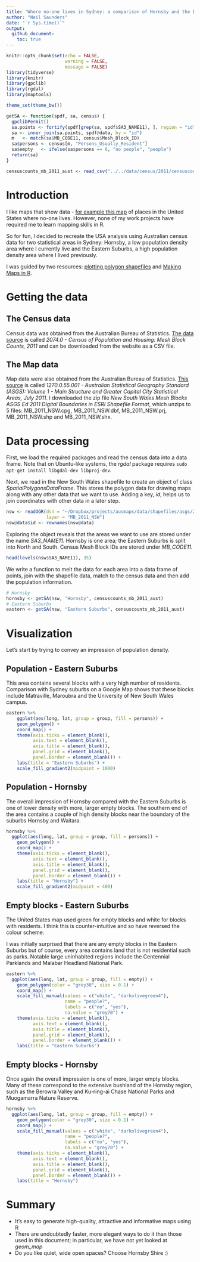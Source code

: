 ```yaml
---
title: 'Where no-one lives in Sydney: a comparison of Hornsby and the Eastern Suburbs'
author: "Neil Saunders"
date: "`r Sys.time()`"
output:
  github_document:
    toc: true
---
```


```r
knitr::opts_chunk$set(echo = FALSE,
                      warning = FALSE,
                      message = FALSE)
library(tidyverse)
library(knitr)
library(gpclib)
library(rgdal)
library(maptools)

theme_set(theme_bw())

getSA <- function(spdf, sa, census) {
  gpclibPermit()
  sa.points <- fortify(spdf[grep(sa, spdf$SA3_NAME11), ], region = "id")
  sa <- inner_join(sa.points, spdf@data, by = "id")
  m   <- match(sa$MB_CODE11, census$Mesh_Block_ID)
  sa$persons <- census[m, "Persons_Usually_Resident"]
  sa$empty   <- ifelse(sa$persons == 0, "no people", "people")
  return(sa)
}

censuscounts_mb_2011_aust <- read_csv("../../data/census/2011/censuscounts_mb_2011_aust.csv")
```

# Introduction
I like maps that show data - [for example this map](http://gothamist.com/2014/04/17/heres_a_map_of_the_places_in_the_us.php) of places in the United States where no-one lives. However, none of my work projects have required me to learn mapping skills in R.

So for fun, I decided to recreate the USA analysis using Australian census data for two statistical areas in Sydney: Hornsby, a low population density area where I currently live and the Eastern Suburbs, a high population density area where I lived previously.

I was guided by two resources: [plotting polygon shapefiles](https://github.com/hadley/ggplot2/wiki/plotting-polygon-shapefiles) and [Making Maps in R](http://www.kevjohnson.org/making-maps-in-r/).

# Getting the data

## The Census data
Census data was obtained from the Australian Bureau of Statistics. [The data source](http://www.abs.gov.au/AUSSTATS/abs@.nsf/DetailsPage/2074.02011?OpenDocument) is called _2074.0 - Census of Population and Housing: Mesh Block Counts, 2011_ and can be downloaded from the website as a CSV file.

## The Map data
Map data were also obtained from the Australian Bureau of Statistics. [This source](http://www.abs.gov.au/AUSSTATS/abs@.nsf/DetailsPage/1270.0.55.001July%202011?OpenDocument) is called _1270.0.55.001 - Australian Statistical Geography Standard (ASGS): Volume 1 - Main Structure and Greater Capital City Statistical Areas, July 2011_. I downloaded the zip file _New South Wales Mesh Blocks ASGS Ed 2011 Digital Boundaries in ESRI Shapefile Format_, which unzips to 5 files: MB\_2011\_NSW.cpg, MB\_2011\_NSW.dbf, MB\_2011\_NSW.prj, MB\_2011\_NSW.shp and MB\_2011\_NSW.shx.

# Data processing
First, we load the required packages and read the census data into a data frame. Note that on Ubuntu-like systems, the _rgdal_ package requires `sudo apt-get install libgdal-dev libproj-dev`.

Next, we read in the New South Wales shapefile to create an object of class _SpatialPolygonsDataFrame_. This stores the polygon data for drawing maps along with any other data that we want to use. Adding a key, _id_, helps us to join coordinates with other data in a later step.

```r
nsw <- readOGR(dsn = "~/Dropbox/projects/ausmaps/data/shapefiles/asgs/2011/", 
               layer = "MB_2011_NSW")
nsw@data$id <- rownames(nsw@data)
```

Exploring the object reveals that the areas we want to use are stored under the name _SA3\_NAME11_. Hornsby is one area; the Eastern Suburbs is split into North and South. Census Mesh Block IDs are stored under _MB\_CODE11_.

```r
head(levels(nsw$SA3_NAME11), 35)
```

We write a function to melt the data for each area into a data frame of points, join with the shapefile data, match to the census data and then add the population information.

```r
# Hornsby
hornsby <- getSA(nsw, "Hornsby", censuscounts_mb_2011_aust)
# Eastern Suburbs
eastern <- getSA(nsw, "Eastern Suburbs", censuscounts_mb_2011_aust)
```

# Visualization
Let's start by trying to convey an impression of population density.

## Population - Eastern Suburbs
This area contains several blocks with a very high number of residents. Comparison with Sydney suburbs on a Google Map shows that these blocks include Matraville, Maroubra and the University of New South Wales campus.

```r
eastern %>%
    ggplot(aes(long, lat, group = group, fill = persons)) + 
    geom_polygon() + 
    coord_map() + 
    theme(axis.ticks = element_blank(), 
          axis.text = element_blank(), 
          axis.title = element_blank(), 
          panel.grid = element_blank(), 
          panel.border = element_blank()) + 
    labs(title = "Eastern Suburbs") + 
    scale_fill_gradient2(midpoint = 1000)
```

## Population - Hornsby
The overall impression of Hornsby compared with the Eastern Suburbs is one of lower density with more, larger empty blocks. The southern end of the area contains a couple of high density blocks near the boundary of the suburbs Hornsby and Waitara.

```r
hornsby %>%
  ggplot(aes(long, lat, group = group, fill = persons)) + 
    geom_polygon() + 
    coord_map() + 
    theme(axis.ticks = element_blank(), 
          axis.text = element_blank(), 
          axis.title = element_blank(), 
          panel.grid = element_blank(), 
          panel.border = element_blank()) + 
    labs(title = "Hornsby") + 
    scale_fill_gradient2(midpoint = 400)
```

## Empty blocks - Eastern Suburbs
The United States map used green for empty blocks and white for blocks with residents. I think this is counter-intuitive and so have reversed the colour scheme.

I was initially surprised that there are any empty blocks in the Eastern Suburbs but of course, every area contains land that is not residential such as parks. Notable large uninhabited regions include the Centennial Parklands and Malabar Headland National Park.

```r
eastern %>%
  ggplot(aes(long, lat, group = group, fill = empty)) + 
    geom_polygon(color = "grey30", size = 0.1) + 
    coord_map() + 
    scale_fill_manual(values = c("white", "darkolivegreen4"), 
                      name = "people?", 
                      labels = c("no", "yes"),
                      na.value = "grey70") + 
    theme(axis.ticks = element_blank(), 
          axis.text = element_blank(), 
          axis.title = element_blank(), 
          panel.grid = element_blank(), 
          panel.border = element_blank()) + 
    labs(title = "Eastern Suburbs")
```

## Empty blocks - Hornsby
Once again the overall impression is one of more, larger empty blocks. Many of these correspond to the extensive bushland of the Hornsby region, such as the Berowra Valley and Ku-ring-ai Chase National Parks and Muogamarra Nature Reserve.

```r
hornsby %>%
  ggplot(aes(long, lat, group = group, fill = empty)) + 
    geom_polygon(color = "grey30", size = 0.1) + 
    coord_map() + 
    scale_fill_manual(values = c("white", "darkolivegreen4"), 
                      name = "people?", 
                      labels = c("no", "yes"),
                      na.value = "grey70") + 
    theme(axis.ticks = element_blank(), 
          axis.text = element_blank(), 
          axis.title = element_blank(), 
          panel.grid = element_blank(), 
          panel.border = element_blank()) + 
    labs(title = "Hornsby")
```

# Summary

- It's easy to generate high-quality, attractive and informative maps using R
- There are undoubtedly faster, more elegant ways to do it than those used in this document; in particular, we have not yet looked at _geom\_map_
- Do you like quiet, wide open spaces? Choose Hornsby Shire :)
